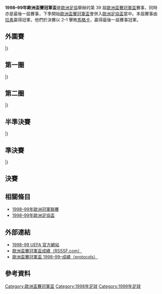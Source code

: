 {{NoteTA
|G1=football
|G2=uefa
}}
{{Infobox 國際足球賽事賽季
| tourney_name          = 歐洲盃賽冠軍盃
| year                  = 1998–99
| image                 = 
| size                  = 
| caption               = 
| edition               = 39
| defending_champ_other = {{flagicon|ENG}} [[切爾西足球俱樂部|車路士]]
| dates                 = 1998年8月13日–1999年5月19日
| num_teams             = 49 隊
| associations          = 48
| champion_other        = {{flagicon|ITA}} [[拉素體育會|拉素]]
| count                 = 1
| second_other          = {{flagicon|ESP}} [[皇家馬略卡體育會|馬略卡]]
| matches               = 95
| goals                 = 273
| attendance            = 
| top_scorer            = 
| player                = 
| prevseason            = [[1997–98年歐洲盃賽冠軍盃|1997–98]]
| nextseason            = 
}}

'''1998–99年歐洲盃賽冠軍盃'''是[[歐洲足協|歐洲足協]]舉辦的第 39 屆[[歐洲盃賽冠軍盃|歐洲盃賽冠軍盃]]賽事，同時亦是最後一屆賽事，下季開始[[歐洲盃賽冠軍盃|歐洲盃賽冠軍盃]]會併入[[歐洲足協盃|歐洲足協盃]]當中。本屆賽事由[[拉素體育會|拉素]]贏得冠軍，他們於決賽以 2–1 擊敗[[皇家馬略卡體育會|馬略卡]]，贏得最後一屆賽事冠軍。

== 外圍賽 ==
{{TwoLeg start}}
{{TwoLegResult|'''[[韋萊涅魯達足球俱樂部|路達華倫積]]'''|Slovenia|2–0|[[蒂拉斯波爾足球俱樂部|泰拉斯普爾]]|Moldova|2–0|0–0}}
{{TwoLegResult|[[瓦杜茲足球俱樂部|華杜斯]]|Liechtenstein|0–5|'''[[希爾星堡體育會|希爾星堡]]'''|SWE|0–2|0–3}}
{{TwoLegResult|'''[[洛桑體育足球俱樂部|洛桑體育]]'''|Switzerland|7–2|[[艾拉華特阿拉克斯足球會|達斯文]]|ARM|5–1|2–1}}
{{TwoLegResult|[[科克城足球俱樂部|曲克城]]|IRL|2–3|'''[[基輔兵工廠足球俱樂部|基輔中央陸軍]]'''|UKR|2–1|0–2}}
{{TwoLegResult|[[伊蘭拿斯足球會|伊蘭拿斯]]|LTU|4–5|'''[[阿波羅利馬素|阿波羅利馬素]]'''|CYP|1–2|3–3}}
{{TwoLegResult|[[阿普朗尼亞足球會|阿普朗尼亞]]|ALB|1–9|'''[[KRC亨克|亨克]]'''|BEL|1–5|0–4}}
{{TwoLegResult|[[班戈爾城足球俱樂部|賓高城]]|WAL|0–3|'''[[哈卡足球俱樂部|夏卡]]'''|FIN|0–2|0–1}}
{{TwoLegResult|'''[[索菲亞列夫斯基足球俱樂部|索菲亞利夫斯基]]'''|BUL|9–2|[[維捷布斯克足球俱樂部|維迪比斯克]]|BLR|8–1|1–1}}
{{TwoLegResult|'''[[美達雷斯足球會|美達雷斯]]'''|Latvia|4–3|[[凱夫拉維克足球俱樂部|基夫拿維克]]|ISL|4–2|0–1}}
{{TwoLegResult|[[格雷文馬赫體育俱樂部|基雲馬查]]|LUX|2–8|'''[[布加勒斯特迅速足球俱樂部|布加勒斯特迅速]]'''|ROU|2–6|0–2}}
{{TwoLegResult|[[蘭坦拿塔林足球會|蘭坦拿塔林]]|EST|0–6|'''[[哈茨足球俱樂部|赫斯]]'''|SCO|0–1|0–5}}
{{TwoLegResult|'''[[阿米卡弗龍基體育會|阿米卡]]'''|POL|5–0|[[希伯尼安斯足球俱樂部|希伯尼恩斯]]|MLT|4–0|1–0}}
{{TwoLegResult|[[高泰足球會|高泰]]|Faroe Islands|1–10|'''[[MTK布達佩斯足球俱樂部|MTK布達佩斯]]'''|HUN|1–3|0–7}}
{{TwoLegResult|[[格倫杜蘭足球俱樂部|格倫杜蘭]]|NIR|1–3|'''[[海法馬卡比足球俱樂部|海法馬卡比]]'''|ISR|0–1|1–2}}
{{TwoLegResult|[[瓦爾達足球俱樂部|華達]]|Macedonia|0–3|'''[[特納瓦斯巴達足球俱樂部|泰拿華斯巴達]]'''|SVK|0–1|0–2}}
{{TwoLegResult|'''[[哥本哈根足球會|哥本哈根]]'''|DEN|10–0|[[卡拉巴克足球會|卡拉巴克]]|AZE|6–0|4–0}}
{{TwoLegResult|'''[[游擊隊足球俱樂部|柏迪遜]]'''|SCG|2–1|[[巴杜米戴拿模足球會|巴杜米戴拿模]]|GEO|2–0|0–1}}
|}

== 第一圈 ==
{{TwoLeg start}}
{{TwoLegResult|[[基輔兵工廠足球俱樂部|基輔中央陸軍]]|UKR|1–5|'''[[莫斯科火車頭足球俱樂部|莫斯科火車頭]]'''|RUS|0–2|1–3}}
{{TwoLegResult|[[美達雷斯足球會|美達雷斯]]|LAT|0–4|'''[[布拉加體育會|布拉加]]'''|POR|0–0|0–4}}
{{TwoLegResult|'''[[列特足球俱樂部|列特]]'''|AUT|3–0|[[MTK布達佩斯足球俱樂部|MTK匈格利亞]]|HUN|2–0|1–0}}
{{TwoLegResult|[[巴黎聖日耳曼足球俱樂部|巴黎聖日耳門]]|FRA|3–4|'''[[海法馬卡比足球俱樂部|海法馬卡比]]'''|ISR|1–1|2–3}}
{{TwoLegResult|'''[[帕尼奥尼奥斯足球俱樂部|彭尼奧尼奧斯]]'''|GRE|5–1|[[哈卡足球俱樂部|夏卡]]|FIN|2–0|3–1}}
{{TwoLegResult|'''[[阿波羅利馬素|阿波羅利馬素]]'''|CYP|3–3{{pso|4–3}}|[[亞布洛內茨足球俱樂部|積布尼克]]|CZE|2–1|1–2{{aet}}}}
{{TwoLegResult|'''[[拉素體育會|拉素]]'''|ITA|3–3{{agr}}|[[洛桑體育足球俱樂部|洛桑體育]]|SUI|1–1|2–2}}
{{TwoLegResult|[[紐卡斯爾聯足球俱樂部|紐卡素]]|ENG|2–2{{agr}}|'''[[游擊隊足球俱樂部|柏迪遜]]'''|SCG|2–1|0–1}}
{{TwoLegResult|'''[[切爾西足球俱樂部|車路士]]'''|ENG|1–0|[[希爾星堡體育會|希爾星堡]]|SWE|1–0|0–0}}
{{TwoLegResult|[[索菲亞列夫斯基足球俱樂部|索菲亞利夫斯基]]|BUL|1–6|'''[[哥本哈根足球會|哥本哈根]]'''|DEN|0–2|1–4}}
{{TwoLegResult|[[布加勒斯特迅速足球俱樂部|布加勒斯特迅速]]|ROU|2–2{{agr}}|'''[[華拉倫加足球會|華拉倫加]]'''|NOR|2–2|0–0}}
{{TwoLegResult|'''[[貝西克塔斯體操俱樂部|比錫達斯]]'''|TUR|4–2|[[特納瓦斯巴達足球俱樂部|泰拿華斯巴達]]|SVK|3–0|1–2}}
{{TwoLegResult|'''[[海倫芬體育會|海倫芬]]'''|NED|4–1|[[阿米卡弗龍基體育會|阿米卡]]|POL|3–1|1–0}}
{{TwoLegResult|[[韋萊涅魯達足球俱樂部|路達華倫積]]|SVN|0–2|'''[[瓦拉日丁足球俱樂部|華拉薩甸]]'''|CRO|0–1|0–1}}
{{TwoLegResult|[[杜伊斯堡足球俱樂部|杜伊斯堡]]|GER|1–6|'''[[KRC亨克|亨克]]'''|BEL|1–1|0–5}}
{{TwoLegResult|[[哈茨足球俱樂部|赫斯]]|SCO|1–2|'''[[皇家馬略卡體育會|馬略卡]]'''|ESP|0–1|1–1}}
|}

== 第二圈 ==
{{TwoLeg start}}
{{TwoLegResult|'''[[莫斯科火車頭足球俱樂部|莫斯科火車頭]]'''|RUS|3–2|[[布拉加體育會|布拉加]]|POR|3–1|0–1}}
{{TwoLegResult|[[列特足球俱樂部|列特]]|AUT|3–5|'''[[海法馬卡比足球俱樂部|海法馬卡比]]'''|ISR|2–1|1–4}}
{{TwoLegResult|'''[[帕尼奥尼奥斯足球俱樂部|彭尼奧尼奧斯]]'''|GRE|4–2|[[阿波羅利馬素|阿波羅利馬素]]|CYP|3–2|1–0}}
{{TwoLegResult|'''[[拉素體育會|拉素]]'''|ITA|3–2|[[游擊隊足球俱樂部|柏迪遜]]|SCG|0–0|3–2}}
{{TwoLegResult|'''[[切爾西足球俱樂部|車路士]]'''|ENG|2–1|[[哥本哈根足球會|哥本哈根]]|DEN|1–1|1–0}}
{{TwoLegResult|'''[[華拉倫加足球會|華拉倫加]]'''|NOR|4–3|[[貝西克塔斯體操俱樂部|比錫達斯]]|TUR|1–0|3–3}}
{{TwoLegResult|[[海倫芬體育會|海倫芬]]|NED|4–5|'''[[瓦拉日丁足球俱樂部|華拉薩甸]]'''|CRO|2–1|2–4{{aet}}}}
{{TwoLegResult|[[KRC亨克|亨克]]|BEL|1–1{{agr}}|'''[[皇家馬略卡體育會|馬略卡]]'''|ESP|1–1|0–0}}
|}

== 半準決賽 ==
{{TwoLeg start}}
{{TwoLegResult|'''[[莫斯科火車頭足球俱樂部|莫斯科火車頭]]'''|RUS|4–0|[[海法馬卡比足球俱樂部|海法馬卡比]]|ISR|3–0|1–0}}
{{TwoLegResult|[[帕尼奥尼奥斯足球俱樂部|彭尼奧尼奧斯]]|GRE|0–7|'''[[拉素體育會|拉素]]'''|ITA|0–4|0–3}}
{{TwoLegResult|'''[[切爾西足球俱樂部|車路士]]'''|ENG|6–2|[[華拉倫加足球會|華拉倫加]]|NOR|3–0|3–2}}
{{TwoLegResult|[[瓦拉日丁足球俱樂部|華拉薩甸]]|CRO|1–3|'''[[皇家馬略卡體育會|馬略卡]]'''|ESP|0–0|1–3}}
|}

== 準決賽 ==
{{TwoLeg start}}
{{TwoLegResult|[[莫斯科火車頭足球俱樂部|莫斯科火車頭]]|RUS|1–1{{agr}}|'''[[拉素體育會|拉素]]'''|ITA|1–1|0–0}}
{{TwoLegResult|[[切爾西足球俱樂部|車路士]]|ENG|1–2|'''[[皇家馬略卡體育會|馬略卡]]'''|ESP|1–1|0–1}}
|}

== 決賽 ==
{{Football box
| date         = 1999年5月19日
| time         = 19:45
| team1        = [[拉素體育會|拉素]] {{flagicon|ITA}}
| team2        = {{flagicon|ESP}} [[皇家馬略卡體育會|馬略卡]]
| score        = 2 – 1
| aet          = 
| goals1       = [[Christian_Vieri|Vieri]] {{goal|7}}<br />[[Pavel_Nedvěd|Nedvěd]] {{goal|81}}
| goals2       = [[Daniel_García_Lara|Dani]] {{goal|11}}
| stadium      = [[維拉公園球場|維拉公園球場]]，[[伯明翰|伯明翰]]
| attendance   = 33,021
| referee      = 
| report       = 
}}

== 相關條目 ==
*[[1998–99年歐洲冠軍聯賽|1998–99年歐洲冠軍聯賽]]
*[[1998–99年歐洲足協盃|1998–99年歐洲足協盃]]

== 外部連結 ==
* [https://web.archive.org/web/20100503062023/http://en.archive.uefa.com/competitions/ecwc/history/season%3D1998/intro.html 1998–99 UEFA 官方網站]
* [http://www.rsssf.com/ec/ecomp.html 歐洲盃賽冠軍盃成績（RSSSF.com）]{{Wayback|url=http://www.rsssf.com/ec/ecomp.html |date=20180116045414 }}
* [https://web.archive.org/web/20131002121640/http://www.sharkscores.com/Cups/Default.aspx?id=375&season=1998%2F1999 歐洲盃賽冠軍盃 1998–99–成績（protocols）]

== 參考資料 ==
{{reflist|2}}

{{歐洲盃賽冠軍盃球季}}

[[Category:歐洲盃賽冠軍盃|Category:歐洲盃賽冠軍盃]]
[[Category:1998年足球|Category:1998年足球]]
[[Category:1999年足球|Category:1999年足球]]